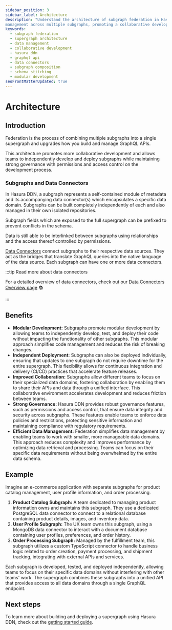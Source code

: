 ```yaml
---
sidebar_position: 3
sidebar_label: Architecture
description: "Understand the architecture of subgraph federation in Hasura DDN and how it enables efficient data
management across multiple subgraphs, promoting a collaborative development environment."
keywords:
  - subgraph federation
  - supergraph architecture
  - data management
  - collaborative development
  - hasura ddn
  - graphql api
  - data connectors
  - subgraph composition
  - schema stitching
  - modular development
seoFrontMatterUpdated: true
---
```


# Architecture


## Introduction

Federation is the process of combining multiple subgraphs into a single supergraph and upgrades how you build and
manage GraphQL APIs.

This architecture promotes more collaborative development and allows teams to independently develop and
deploy subgraphs while maintaining strong governance with permissions and access control on the development process.

### Subgraphs and Data Connectors

In Hasura DDN, a subgraph represents a self-contained module of metadata and its accompanying data connector(s) which
encapsulates a specific data domain. Subgraphs can be built completely independently of each and also managed in
their own isolated repositories.

Subgraph fields which are exposed to the full supergraph can be prefixed to prevent conflicts in the schema.

Data is still able to be interlinked between subgraphs using relationships and the access thereof controlled
by permissions.

[Data Connectors](/connectors/overview.mdx) connect subgraphs to their respective data sources. They act as the bridges
that translate GraphQL queries into the native language of the data source. Each subgraph can have one or more data
connectors.

<Thumbnail src="/img/federation/whole-supergraph-erd.png" alt="Create a DDN project" width="1000px" />

:::tip Read more about data connectors

For a detailed overview of data connectors, check out our [Data Connectors Overview page](/connectors/overview.mdx) 📚

:::

## Benefits

- **Modular Development:** Subgraphs promote modular development by allowing teams to independently develop, test, and
  deploy their code without impacting the functionality of other subgraphs. This modular approach simplifies code
  management and reduces the risk of breaking changes.
- **Independent Deployment:** Subgraphs can also be deployed individually, ensuring that updates to one subgraph do not
  require downtime for the entire supergraph. This flexibility allows for continuous integration and delivery (CI/CD)
  practices that accelerate feature releases.
- **Improved Collaboration:** Subgraphs allow different teams to focus on their specialized data domains, fostering
  collaboration by enabling them to share their APIs and data through a unified interface. This collaborative
  environment accelerates development and reduces friction between teams.
- **Strong Governance:** Hasura DDN provides robust governance features, such as permissions and access control, that
  ensure data integrity and security across subgraphs. These features enable teams to enforce data policies and
  restrictions, protecting sensitive information and maintaining compliance with regulatory requirements.
- **Efficient Data Management:** Federation simplifies data management by enabling teams to work with smaller, more
  manageable data domains. This approach reduces complexity and improves performance by optimizing data retrieval and
  processing. Teams can focus on their specific data requirements without being overwhelmed by the entire data schema.

## Example

Imagine an e-commerce application with separate subgraphs for product catalog management, user profile information, and
order processing.

1. **Product Catalog Subgraph:** A team dedicated to managing product information owns and maintains this subgraph. They
   use a dedicated PostgreSQL data connector to connect to a relational database containing product details, images, and
   inventory data.
2. **User Profile Subgraph:** The UX team owns this subgraph, using a MongoDB data connector to interact with a document
   database containing user profiles, preferences, and order history.
3. **Order Processing Subgraph:** Managed by the fulfillment team, this subgraph utilizes a custom TypeScript connector
   to handle business logic related to order creation, payment processing, and shipment tracking, integrating with
   external APIs and services.

Each subgraph is developed, tested, and deployed independently, allowing teams to focus on their specific data domains
without interfering with other teams' work. The supergraph combines these subgraphs into a unified API that provides
access to all data domains through a single GraphQL endpoint.

## Next steps

To learn more about building and deploying a supergraph using Hasura DDN, check out the
[getting started guide](/getting-started/build/index.mdx).
